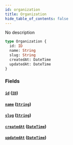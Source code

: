 ```yaml
---
id: organization
title: Organization
hide_table_of_contents: false
---
```



No description

```graphql
type Organization {
  id: ID
  name: String
  slug: String
  createdAt: DateTime
  updatedAt: DateTime
}
```


### Fields

#### [`id`](#) ([`ID`](/swapi/scalars/id))




#### [`name`](#) ([`String`](/swapi/scalars/string))




#### [`slug`](#) ([`String`](/swapi/scalars/string))




#### [`createdAt`](#) ([`DateTime`](/swapi/scalars/date-time))




#### [`updatedAt`](#) ([`DateTime`](/swapi/scalars/date-time))






